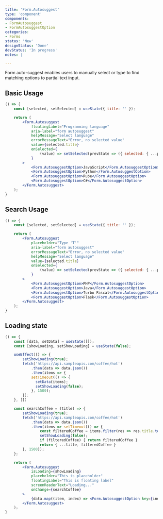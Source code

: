 ```yaml
---
title: 'Form.Autosuggest'
type: 'component'
components:
- FormAutosuggest
- FormAutosuggestOption
categories:
- Forms
status: 'New'
designStatus: 'Done'
devStatus: 'In progress'
notes: |

---
```


Form auto-suggest enables users to manually select or type to find matching options to partial text input.

## Basic Usage

```jsx live
() => {
    const [selected, setSelected] = useState({ title: '' });

    return (
        <Form.Autosuggest
            floatingLabel="Programming language"
            aria-label="form autosuggest"
            helpMessage="Select language"
            errorMessageText="Error, no selected value"
            value={selected.title}
            onSelected={
                (value) => setSelected(prevState => ({ selected: { ...prevState.selected, title: value } }))
            }
        >
            <Form.AutosuggestOption>JavaScript</Form.AutosuggestOption>
            <Form.AutosuggestOption>Python</Form.AutosuggestOption>
            <Form.AutosuggestOption>Rube</Form.AutosuggestOption>
            <Form.AutosuggestOption>C#</Form.AutosuggestOption>
        </Form.Autosuggest>
    );
}
```

## Search Usage

```jsx live
() => {
    const [selected, setSelected] = useState({ title: '' });

    return (
        <Form.Autosuggest
            placeholder="Type 'T'"
            aria-label="form autosuggest"
            errorMessageText="Error, no selected value"
            helpMessage="Select language"
            value={selected.title}
            onSelected={
                (value) => setSelected(prevState => ({ selected: { ...prevState.selected, title: value } }))
            }
        >
            <Form.AutosuggestOption>PHP</Form.AutosuggestOption>
            <Form.AutosuggestOption>Java</Form.AutosuggestOption>
            <Form.AutosuggestOption>Turbo Pascal</Form.AutosuggestOption>
            <Form.AutosuggestOption>Flask</Form.AutosuggestOption>
        </Form.Autosuggest>
    );
}
```

## Loading state

```jsx live
() => {
    const [data, setData] = useState([]);
    const [showLoading, setShowLoading] = useState(false);

    useEffect(() => {
        setShowLoading(true);
        fetch('https://api.sampleapis.com/coffee/hot')
            .then(data => data.json())
            .then(items => {
            setTimeout(() => {
              setData(items);
              setShowLoading(false);
            }, 1500);
        });
    }, [])

    const searchCoffee = (title) => {
        setShowLoading(true);
        fetch('https://api.sampleapis.com/coffee/hot')
            .then(data => data.json())
            .then(items => setTimeout(() => {
                const filteredCoffee = items.filter(res => res.title.toLowerCase().includes(title.toLowerCase()));
                setShowLoading(false);
                if (filteredCoffee) { return filteredCoffee }
                return { ...title, filteredCoffee }
        }, 1500));
    };

    return (
        <Form.Autosuggest
            isLoading={showLoading}
            placeholder="This is placeholder"
            floatingLabel="This is floating label"
            screenReaderText="Loading..."
            onChange={searchCoffee}
        >
            {data.map((item, index) => <Form.AutosuggestOption key={index}>{item.title}</Form.AutosuggestOption>)}
        </Form.Autosuggest>
    );
}
```
